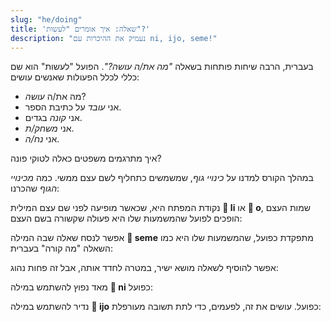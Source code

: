 ```yaml
---
slug: "he/doing"
title: 'שאלה: איך אומרים "לעשות"?'
description: "נעמיק את ההיכרות עם ni, ijo, seme!"
---
```



בעברית, הרבה שיחות פותחות בשאלה _"מה את/ה עושה?"_. הפועל "לעשות" הוא שם כללי לכלל הפעולות שאנשים עושים:

- מה את/ה _עושה_?
- אני _עובד_ על כתיבת הספר.
- אני _קונה_ בגדים.
- אני _משחק/ת_.
- אני _נח/ה_.

איך מתרגמים משפטים כאלה לטוקי פונה?

במהלך הקורס למדנו על _כינויי גוף_, שמשמשים כתחליף לשם עצם ממשי. כמה _מכינויי הגוף_ שהכרנו:

<List>
  <Word sl="ni" m="זה, הזה, זו, הזו, האלה" />
  <Word sl="ijo" m="משהו" />
  <Word sl="seme" m="מה? איזה?" />
</List>

נקודת המפתח היא, שכאשר מופיעה לפני שם עצם המילית **󱤧 li** או **󱥄 o**, שמות העצם הופכים לפועל שהמשמעות שלו היא פעולה שקשורה בשם העצם:

<List>
  <Word sl="ni" m="לעשות את זה" />
  <Word sl="ijo" m="לעשות משהו" />
  <Word sl="seme" m="מה קורה?" />
</List>

אפשר לנסח שאלה שבה המילה **󱥙 seme** מתפקדת כפועל, שהמשמעות שלו היא כמו השאלה "מה קורה" בעברית: 

<List>
  <Sentence sl="sina seme?" m="מה קורה איתך? (מה אתה עושה?)" />
  <Sentence sl="mi esun e len." m="אני קונה בגדים." />
</List>

אפשר להוסיף לשאלה מושא ישיר, במטרה לחדד אותה, אבל זה פחות נהוג:

<List>
  <Sentence sl="sina seme e len?" m="מה את/ה עושה עם הבגדים?" />
  <Sentence sl="mi esun e ona." m="אני קונה אותם." />
</List>

מאד נפוץ להשתמש במילה **󱥁 ni** כפועל:
<List>
  <Sentence sl="o pana e moku tawa soweli mi!" m="תאכיל/י את החתול!" />
  <Sentence sl="mi ni." m="אני על זה! (אני עושה את זה)" />
</List>

נדיר להשתמש במילה **󱤌 ijo** כפועל. עושים את זה, לפעמים, כדי לתת תשובה מעורפלת:

<List>
  <Sentence sl="ona li seme?" m="מה היא עושה?" />
  <Sentence sl="ona li ijo e lipu mi!" m="היא עושה משהו שקשור לספר שלי!" />
</List>

